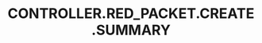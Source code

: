 ---
title: 'CONTROLLER.RED_PACKET.CREATE.SUMMARY'
openapi: '/cn/api-reference/openapi-cn.json POST /redpacket/{chain}/create'
---
